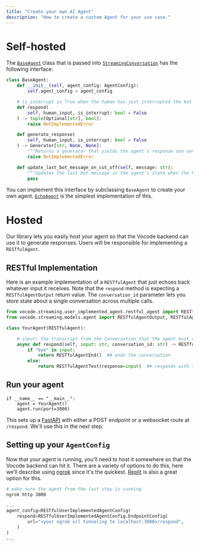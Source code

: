 ```yaml
---
title: "Create your own AI Agent"
description: "How to create a custom Agent for your use case."
---
```


# Self-hosted

The [`BaseAgent`](https://github.com/vocodedev/vocode-python/blob/main/vocode/streaming/agent/base_agent.py) class that is passed into [`StreamingConversation`](https://github.com/vocodedev/vocode-python/blob/main/vocode/streaming/streaming_conversation.py) has the following interface:

```python
class BaseAgent:
    def __init__(self, agent_config: AgentConfig):
        self.agent_config = agent_config

    # is_interrupt is True when the human has just interrupted the bot's last response
    def respond(
        self, human_input, is_interrupt: bool = False
    ) -> tuple[Optional[str], bool]:
        raise NotImplementedError

    def generate_response(
        self, human_input, is_interrupt: bool = False
    ) -> Generator[str, None, None]:
        """Returns a generator that yields the agent's response one sentence at a time."""
        raise NotImplementedError

    def update_last_bot_message_on_cut_off(self, message: str):
        """Updates the last bot message in the agent's state when the human cuts off the bot's response."""
        pass
```

You can implement this interface by subclassing `BaseAgent` to create your own agent.
[`EchoAgent`](https://github.com/vocodedev/vocode-python/blob/main/vocode/streaming/agent/echo_agent.py) is the simplest implementation of this.

# Hosted

Our library lets you easily host your agent so that the Vocode backend can use it to generate responses.
Users will be responsible for implementing a `RESTfulAgent`.

## RESTful Implementation

Here is an example implementation of a `RESTfulAgent` that just echoes back whatever
input it receives. Note that the `respond` method is expecting a `RESTfulAgentOutput` return value.
The `conversation_id` parameter lets you store state about a single conversation across multiple calls.

```python
from vocode.streaming.user_implemented_agent.restful_agent import RESTfulAgent
from vocode.streaming.models.agent import RESTfulAgentOutput, RESTfulAgentText, RESTfulAgentEnd

class YourAgent(RESTfulAgent):

    # input: the transcript from the Conversation that the agent must respond to
    async def respond(self, input: str, conversation_id: str) -> RESTfulAgentOutput:
        if "bye" in input:
            return RESTfulAgentEnd()  ## ends the conversation
        else:
            return RESTfulAgentText(response=input)  ## responds with the input received
```

## Run your agent

```
if __name__ == "__main__":
    agent = YourAgent()
    agent.run(port=3000)
```

This sets up a [FastAPI](https://fastapi.tiangolo.com/) with either a POST endpoint or a websocket route at `/respond`.
We'll use this in the next step.

## Setting up your `AgentConfig`

Now that your agent is running, you'll need to host it somewhere so that the Vocode backend can hit it.
There are a variety of options to do this, here we'll describe using [ngrok](https://ngrok.com/) since it's the quickest. [Replit](https://replit.com/) is also a great option for this.

```bash
# make sure the agent from the last step is running
ngrok http 3000
```

```python
...
agent_config=RESTfulUserImplementedAgentConfig(
    respond=RESTfulUserImplementedAgentConfig.EndpointConfig(
        url="<your ngrok url tunneling to localhost:3000>/respond",
    )
)
...
```
